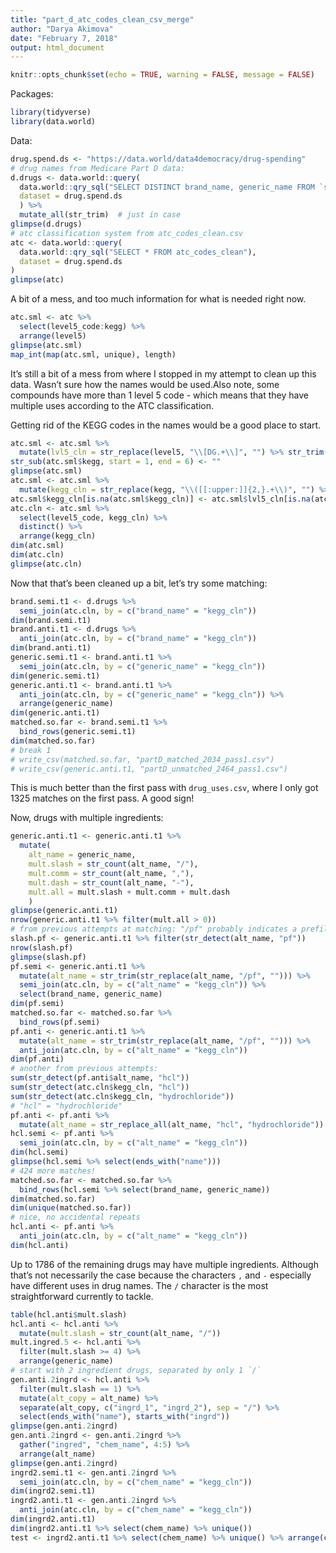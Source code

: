 ```yaml
---
title: "part_d_atc_codes_clean_csv_merge"
author: "Darya Akimova"
date: "February 7, 2018"
output: html_document
---
```


```r
knitr::opts_chunk$set(echo = TRUE, warning = FALSE, message = FALSE)
```

Packages:
```r
library(tidyverse)
library(data.world)
```

Data:
```r
drug.spend.ds <- "https://data.world/data4democracy/drug-spending"
# drug names from Medicare Part D data:
d.drugs <- data.world::query(
  data.world::qry_sql("SELECT DISTINCT brand_name, generic_name FROM `spending_part_d_2011to2015_tidy`"),
  dataset = drug.spend.ds
  ) %>% 
  mutate_all(str_trim)  # just in case
glimpse(d.drugs)
# atc classification system from atc_codes_clean.csv
atc <- data.world::query(
  data.world::qry_sql("SELECT * FROM atc_codes_clean"),
  dataset = drug.spend.ds
) 
glimpse(atc)
```

A bit of a mess, and too much information for what is needed right now.

```r
atc.sml <- atc %>%
  select(level5_code:kegg) %>% 
  arrange(level5)
glimpse(atc.sml)
map_int(map(atc.sml, unique), length)
```

It's still a bit of a mess from where I stopped in my attempt to clean up this data. Wasn't sure how the names would be used.Also note, some compounds have more than 1 level 5 code - which means that they have multiple uses according to the ATC classification.

Getting rid of the KEGG codes in the names would be a good place to start.

```r
atc.sml <- atc.sml %>% 
  mutate(lvl5_cln = str_replace(level5, "\\[DG.+\\]", "") %>% str_trim() %>% str_to_lower())
str_sub(atc.sml$kegg, start = 1, end = 6) <- ""
glimpse(atc.sml)
atc.sml <- atc.sml %>% 
  mutate(kegg_cln = str_replace(kegg, "\\([[:upper:]]{2,}.+\\)", "") %>% str_trim() %>% str_to_lower())
atc.sml$kegg_cln[is.na(atc.sml$kegg_cln)] <- atc.sml$lvl5_cln[is.na(atc.sml$kegg_cln)]
atc.cln <- atc.sml %>% 
  select(level5_code, kegg_cln) %>% 
  distinct() %>% 
  arrange(kegg_cln)
dim(atc.sml)
dim(atc.cln)
glimpse(atc.cln)
```

Now that that's been cleaned up a bit, let's try some matching:

```r
brand.semi.t1 <- d.drugs %>% 
  semi_join(atc.cln, by = c("brand_name" = "kegg_cln"))
dim(brand.semi.t1)
brand.anti.t1 <- d.drugs %>% 
  anti_join(atc.cln, by = c("brand_name" = "kegg_cln"))
dim(brand.anti.t1)
generic.semi.t1 <- brand.anti.t1 %>% 
  semi_join(atc.cln, by = c("generic_name" = "kegg_cln"))
dim(generic.semi.t1)
generic.anti.t1 <- brand.anti.t1 %>% 
  anti_join(atc.cln, by = c("generic_name" = "kegg_cln")) %>% 
  arrange(generic_name)
dim(generic.anti.t1)
matched.so.far <- brand.semi.t1 %>% 
  bind_rows(generic.semi.t1)
dim(matched.so.far)
# break 1
# write_csv(matched.so.far, "partD_matched_2034_pass1.csv")
# write_csv(generic.anti.t1, "partD_unmatched_2464_pass1.csv")
```

This is much better than the first pass with `drug_uses.csv`, where I only got 1325 matches on the first pass. A good sign! 

Now, drugs with multiple ingredients:

```r
generic.anti.t1 <- generic.anti.t1 %>% 
  mutate(
    alt_name = generic_name,
    mult.slash = str_count(alt_name, "/"),
    mult.comm = str_count(alt_name, ","),
    mult.dash = str_count(alt_name, "-"),
    mult.all = mult.slash + mult.comm + mult.dash
    )
glimpse(generic.anti.t1)
nrow(generic.anti.t1 %>% filter(mult.all > 0))
# from previous attempts at matching: "/pf" probably indicates a prefilled syringe
slash.pf <- generic.anti.t1 %>% filter(str_detect(alt_name, "pf"))
nrow(slash.pf)
glimpse(slash.pf)
pf.semi <- generic.anti.t1 %>% 
  mutate(alt_name = str_trim(str_replace(alt_name, "/pf", ""))) %>% 
  semi_join(atc.cln, by = c("alt_name" = "kegg_cln")) %>% 
  select(brand_name, generic_name)
dim(pf.semi)
matched.so.far <- matched.so.far %>% 
  bind_rows(pf.semi)
pf.anti <- generic.anti.t1 %>% 
  mutate(alt_name = str_trim(str_replace(alt_name, "/pf", ""))) %>% 
  anti_join(atc.cln, by = c("alt_name" = "kegg_cln"))
dim(pf.anti)
# another from previous attempts:
sum(str_detect(pf.anti$alt_name, "hcl"))
sum(str_detect(atc.cln$kegg_cln, "hcl"))
sum(str_detect(atc.cln$kegg_cln, "hydrochloride"))
# "hcl" = "hydrochloride"
pf.anti <- pf.anti %>% 
  mutate(alt_name = str_replace_all(alt_name, "hcl", "hydrochloride"))
hcl.semi <- pf.anti %>% 
  semi_join(atc.cln, by = c("alt_name" = "kegg_cln"))
dim(hcl.semi)
glimpse(hcl.semi %>% select(ends_with("name")))
# 424 more matches!
matched.so.far <- matched.so.far %>% 
  bind_rows(hcl.semi %>% select(brand_name, generic_name))
dim(matched.so.far)
dim(unique(matched.so.far))
# nice, no accidental repeats
hcl.anti <- pf.anti %>% 
  anti_join(atc.cln, by = c("alt_name" = "kegg_cln"))
dim(hcl.anti)
```

Up to 1786 of the remaining drugs may have multiple ingredients. Although that's not necessarily the case because the characters `,` and `-` especially have different uses in drug names. The `/` character is the most straightforward currently to tackle. 

```r
table(hcl.anti$mult.slash)
hcl.anti <- hcl.anti %>% 
  mutate(mult.slash = str_count(alt_name, "/"))
mult.ingred.5 <- hcl.anti %>% 
  filter(mult.slash >= 4) %>% 
  arrange(generic_name)
# start with 2 ingredient drugs, separated by only 1 `/`
gen.anti.2ingrd <- hcl.anti %>% 
  filter(mult.slash == 1) %>% 
  mutate(alt_copy = alt_name) %>% 
  separate(alt_copy, c("ingrd_1", "ingrd_2"), sep = "/") %>% 
  select(ends_with("name"), starts_with("ingrd"))
glimpse(gen.anti.2ingrd)
gen.anti.2ingrd <- gen.anti.2ingrd %>% 
  gather("ingred", "chem_name", 4:5) %>% 
  arrange(alt_name)
glimpse(gen.anti.2ingrd)
ingrd2.semi.t1 <- gen.anti.2ingrd %>% 
  semi_join(atc.cln, by = c("chem_name" = "kegg_cln"))
dim(ingrd2.semi.t1)
ingrd2.anti.t1 <- gen.anti.2ingrd %>% 
  anti_join(atc.cln, by = c("chem_name" = "kegg_cln"))
dim(ingrd2.anti.t1)
dim(ingrd2.anti.t1 %>% select(chem_name) %>% unique())
test <- ingrd2.anti.t1 %>% select(chem_name) %>% unique() %>% arrange(chem_name)
```

